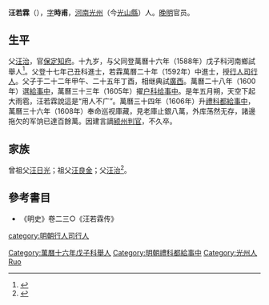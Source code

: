 {{明清人物信息框
| 姓名 = 汪若霖
| 原名 =
| 圖片名稱= 
| 圖片大小 =
| 圖片說明 = 
| 最高職務 = 禮科都給事中
| 國家 = 大明 
| 爵位 =
| 籍貫 = 河南光州
| 族裔 = 
| 旗籍 = 
| 字號 = 字時甫
| 諡號 =
| 出生日期 =
| 出生地點 = 河南光州
| 逝世日期 = 
| 逝世地點 = 河南光州
| 墓葬 =
| 配偶 = 
| 親屬 = 
| 出身 =
* 萬曆二十年壬辰科進士出身
| 經歷 =
| 著作 =  
}}

'''汪若霖'''（{{bd|?||?|}}），[[表字|字]]'''時甫'''，[[河南|河南]][[光州|光州]]（今[[光山縣|光山縣]]）人。[[晚明|晚明]]官员。

==生平==
父[[汪治|汪治]]，官[[保定|保定]][[知府|知府]]。十九岁，与父同登萬曆十六年（1588年）戊子科河南鄉試舉人<ref>{{Cite book|title=《皇明贡举考》卷五|last=（明）[[张朝瑞|张朝瑞]]|first=|publisher=《续修四库全书》史部第828册|year=|isbn=|location=|pages=}}</ref>。父登十七年己丑科進士，若霖萬曆二十年（1592年）中進士，授[[行人司|行人司]][[行人|行人]]。父子于二十二年甲午、二十五年丁酉，相继典試[[廣西|廣西]]。萬曆二十八年（1600年）選[[給事中|給事中]]，萬曆三十三年（1605年）擢[[户科|户科]][[给事中|给事中]]。是年五月朔，天空下起大雨雹，汪若霖說這是“用人不广”。萬曆三十四年（1606年）升[[禮科|禮科]][[都給事中|都給事中]]，萬曆三十六年（1608年）奉命巡视庫藏，見老庫止銀八萬，外库荡然无存，諸邊拖欠的军饷已達百餘萬。因建言謫[[颍州|颍州]][[判官|判官]]，不久卒。

==家族==
曾祖父[[汪日光|汪日光]]；祖父[[汪良金|汪良金]]；父[[汪治|汪治]]<ref>{{Cite book|title=天一阁藏明代科举录选刊 登科录 点校本|last=龚延明主编|first=|publisher=宁波出版社|year=2016|isbn=978-7-5526-2320-8|location=宁波|pages=|quote=《天一閣藏明代科舉錄選刊.登科錄》之《萬曆二十年壬辰科殿試金榜》}}</ref>。

==參考書目==
{{reflist}}
*《明史》卷二三○《汪若霖传》

{{明朝人小作品}}
{{萬曆二十年壬辰科殿試金榜}}
{{DEFAULTSORT:Wang汪}}
[[Category:萬曆十六年戊子科舉人|Category:萬曆十六年戊子科舉人]]
[[category:明朝行人司行人|category:明朝行人司行人]]
[[Category:明朝禮科都給事中|Category:明朝禮科都給事中]]
[[Category:光州人|Category:光州人]]
[[Category:汪姓|Ruo]]